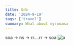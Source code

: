 ```yaml
---
title: Srb
date: '2024-9-19'
tags: ['travel']
summary: What about путовања
---
```


soa -> ns -> rr....rr -> soa
![a](https://res.cloudinary.com/dvrzuu1gp/image/upload/v1725882356/photo_2024-09-04_14-54-25.jpg)
